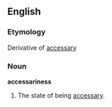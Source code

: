 ==English==

===Etymology===
Derivative of [[accessary]]

===Noun===
'''accessariness'''

#The state of being [[accessary]].